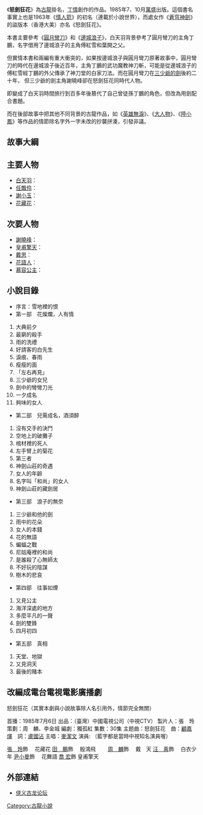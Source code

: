 《'''怒劍狂花'''》為[[古龍|古龍]]掛名，[[丁情|丁情]]創作的作品。1985年7、10月[[萬盛|萬盛]]出版。這個書名事實上也是1963年《[[情人箭|情人箭]]》的初名（連載於小說世界），而處女作《[[蒼穹神劍|蒼穹神劍]]》的盜版本（香港大美）亦名《怒劍狂花》。

本書主要參考《[[圓月彎刀|圓月彎刀]]》和《[[邊城浪子|邊城浪子]]》，白天羽背景參考了圓月彎刀的主角丁鵬，名字借用了邊城浪子的主角傅紅雪和葉開之父。

但實情本書和兩編有重大衝突的，如果按邊城浪子與圓月彎刀原著故事中，圓月彎刀的時代在邊城浪子後近百年，主角丁鵬的武功魔教神刀斬，可能是從邊城浪子的傅紅雪經丁鵬的外父傳承了神刀堂的白家刀法。而在圓月彎刀在[[三少爺的劍|三少爺的劍]]後約二十年， 但三少爺的劍主角謝曉峰卻在怒劍狂花同時代人物。

即變成了白天羽時間旅行到百多年後篡代了自己曾徒孫丁鵬的角色，但改為用劍配合書題。

而在後部故事中把其他不同背景的古龍作品，如《[[英雄無淚|英雄無淚]]》、《[[大人物_(小說)|大人物]]》、《[[陸小鳳|陸小鳳]]》等作品的情節除名字外一字未改的抄襲拼湊，引發非議。

==故事大綱==

==主要人物==

*[[白天羽|白天羽]]：
*[[任飄伶|任飄伶]]：
*[[謝小玉|謝小玉]]：
*[[花藏花|花藏花]]：
==次要人物==
*[[謝曉峰|謝曉峰]]：
*[[皇甫擎天|皇甫擎天]]：
*[[戴思|戴思]]：
*[[花語人|花語人]]：
*[[慕容公主|慕容公主]]：
==小說目錄==
*序言：雪地裡的恨
*第一部　花燦爛，人有情
#大典前夕
#最窮的殺手 
#雨的洗禮
#好請客的白先生 
#淚痕、春雨
#瘦瘦的面 
#「左右再見」
#三少爺的女兒 
#劍中的彎彎刀光
#一夕成名 
#夠味的女人 
*第二部　兒需成名，酒須醉
#沒有交手的決鬥
#空地上的破攤子 
#棺材裡的死人
#左手臂上的菊花 
#第三者
#神劍山莊的奇遇 
#女人的年齡
#名字叫「和尚」的女人
#神劍山莊的藏劍居 
*第三部　浪子的無奈
#三少爺和他的劍
#雨中的花朵 
#女人的本錢
#花的無語 
#蝙蝠之戰
#尼姑庵裡的和尚 
#是誰殺了心無師太
#不好玩的陰謀 
#樹木的悲哀 
*第四部　往事如煙
#又見公主
#海洋深處的地方 
#多麼平凡的一聲
#劍的雙鋒 
#四月初四 
*第五部　真相
#天堂、地獄
#又見洞天 
#最後的賭本 
==改編成電台電視電影廣播劇==
怒劍狂花（其實本劇與小說故事除人名引用外，情節完全無關）

首播：1985年7月6日  
出品：（臺灣）中國電視公司（中視CTV）  
製片人：張　玲  
策劃：周　麟、李金城  
編劇：獨孤紅  
集數：30集  
主题曲：怒劍狂花　曲：[[顧嘉煇|顧嘉煇]]　詞：[[盧國沾|盧國沾]] 主唱：[[麥潔文|麥潔文]]
演員:  （藍字都是當時中視知名演員喔）

[[張　玲|張　玲]]飾　 花藏花  
[[田　鵬|田　鵬]]飾 　殷鴻飛　　  
[[周　麟|周　麟]]飾 　戴　天  
[[汪　禹|汪　禹]]飾 　白衣少年  
[[尹小曼|尹小曼]]飾 　花舞語
[[喬__宏|喬  宏]]飾   皇甫擎天

==外部連結==

{{古龍作品}}
*[http://www.gulongmi.com 侠义古龙论坛 ] {{Wayback|url=http://www.gulongmi.com/ |date=20210120055416 }}{{Zh-cn}}

[[Category:古龍小說|Category:古龍小說]]